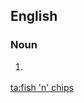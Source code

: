 ==English==

===Noun===
{{en-plural noun}}

# {{context|plurale tantum|lang=en}} {{alternative spelling of|fish and chips|lang=en}}

[[ta:fish 'n' chips]]